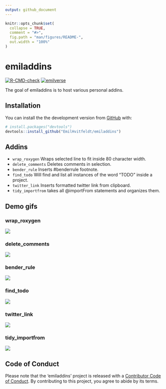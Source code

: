 ```yaml
---
output: github_document
---
```


<!-- README.md is generated from README.Rmd. Please edit that file -->

```r
knitr::opts_chunk$set(
  collapse = TRUE,
  comment = "#>",
  fig.path = "man/figures/README-",
  out.width = "100%"
)
```
# emiladdins

<!-- badges: start -->
[![R-CMD-check](https://github.com/EmilHvitfeldt/ehhaddins/workflows/R-CMD-check/badge.svg)](https://github.com/EmilHvitfeldt/ehhaddins/actions)
[![emilverse](https://img.shields.io/badge/emilverse-packages-blue.svg)](http://github.com/emilhvitfeldt/emilverse)
<!-- badges: end -->

The goal of emiladdins is to host various personal addins.

## Installation

You can install the the development version from [GitHub](https://github.com/) with:

``` r
# install.packages("devtools")
devtools::install_github("EmilHvitfeldt/emiladdins")
```

## Addins

- `wrap_roxygen` Wraps selected line to fit inside 80 character width.
- `delete_comments` Deletes comments in selection.
- `bender_rule` Inserts #benderrule footnote.
- `find_todo` Will find and list all instances of the word "TODO" inside a project.
- `twitter_link` Inserts formatted twitter link from clipboard.
- `tidy_importfrom` takes all @importFrom statements and organizes them.

## Demo gifs

### wrap_roxygen

![](gifs/wrap_roxygen.gif)

### delete_comments

![](gifs/delete_comments.gif)

### bender_rule

![](gifs/bender_rule.gif)

### find_todo

![](gifs/find_todo.gif)

### twitter_link

![](gifs/twitter_link.gif)

### tidy_importfrom

![](gifs/tidy_importfrom.gif)

## Code of Conduct

Please note that the 'emiladdins' project is released with a [Contributor Code of Conduct](CODE_OF_CONDUCT.md). By contributing to this project, you agree to abide by its terms.
